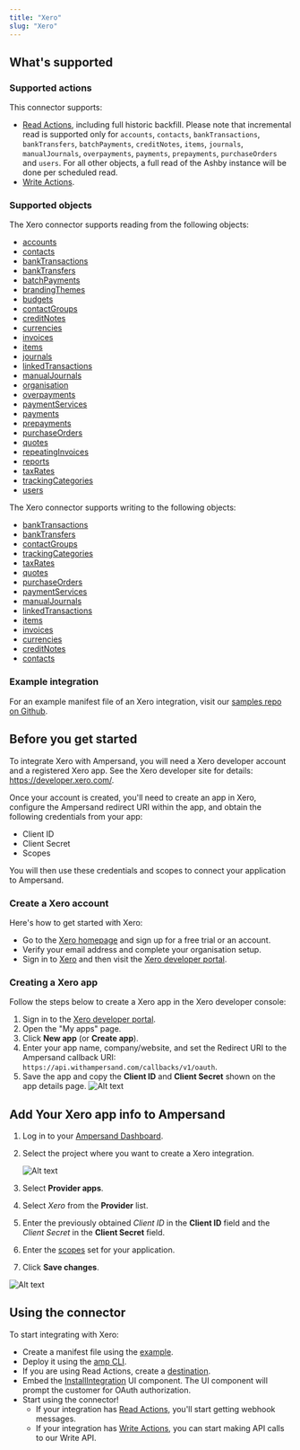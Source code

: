 ```yaml
---
title: "Xero"
slug: "Xero"
---
```

## What's supported

### Supported actions

This connector supports:
- [Read Actions](/read-actions), including full historic backfill. Please note that incremental read is supported only for `accounts`, `contacts`, `bankTransactions`, `bankTransfers`, `batchPayments`, `creditNotes`, `items`, `journals`, `manualJournals`, `overpayments`, `payments`, `prepayments`, `purchaseOrders` and `users`. For all other objects, a full read of the Ashby instance will be done per scheduled read.
- [Write Actions](/write-actions).

### Supported objects
The Xero connector supports reading from the following objects:
- [accounts](https://developer.xero.com/documentation/api/accounting/accounts)
- [contacts](https://developer.xero.com/documentation/api/accounting/contacts)
- [bankTransactions](https://developer.xero.com/documentation/api/accounting/banktransactions)
- [bankTransfers](https://developer.xero.com/documentation/api/accounting/banktransfers)
- [batchPayments](https://developer.xero.com/documentation/api/accounting/batchpayments)
- [brandingThemes](https://developer.xero.com/documentation/api/accounting/brandingthemes)
- [budgets](https://developer.xero.com/documentation/api/accounting/budgets)
- [contactGroups](https://developer.xero.com/documentation/api/accounting/contactgroups)
- [creditNotes](https://developer.xero.com/documentation/api/accounting/creditnotes)
- [currencies](https://developer.xero.com/documentation/api/accounting/currencies)
- [invoices](https://developer.xero.com/documentation/api/accounting/invoices)
- [items](https://developer.xero.com/documentation/api/accounting/items)
- [journals](https://developer.xero.com/documentation/api/accounting/journals)
- [linkedTransactions](https://developer.xero.com/documentation/api/accounting/linkedtransactions)
- [manualJournals](https://developer.xero.com/documentation/api/accounting/manualjournals)
- [organisation](https://developer.xero.com/documentation/api/accounting/organisation)
- [overpayments](https://developer.xero.com/documentation/api/accounting/overpayments)
- [paymentServices](https://developer.xero.com/documentation/api/accounting/paymentservices)
- [payments](https://developer.xero.com/documentation/api/accounting/payments)
- [prepayments](https://developer.xero.com/documentation/api/accounting/prepayments)
- [purchaseOrders](https://developer.xero.com/documentation/api/accounting/purchaseorders)
- [quotes](https://developer.xero.com/documentation/api/accounting/quotes)
- [repeatingInvoices](https://developer.xero.com/documentation/api/accounting/repeatinginvoices)
- [reports](https://developer.xero.com/documentation/api/accounting/reports)
- [taxRates](https://developer.xero.com/documentation/api/accounting/taxrates)
- [trackingCategories](https://developer.xero.com/documentation/api/accounting/trackingcategories)
- [users](https://developer.xero.com/documentation/api/accounting/users)

The Xero connector supports writing to the following objects:
- [bankTransactions](https://developer.xero.com/documentation/api/accounting/banktransactions)
- [bankTransfers](https://developer.xero.com/documentation/api/accounting/banktransfers)
- [contactGroups](https://developer.xero.com/documentation/api/accounting/contactgroups)
- [trackingCategories](https://developer.xero.com/documentation/api/accounting/trackingcategories)
- [taxRates](https://developer.xero.com/documentation/api/accounting/taxrates)
- [quotes](https://developer.xero.com/documentation/api/accounting/quotes)
- [purchaseOrders](https://developer.xero.com/documentation/api/accounting/purchaseorders)
- [paymentServices](https://developer.xero.com/documentation/api/accounting/paymentservices)
- [manualJournals](https://developer.xero.com/documentation/api/accounting/manualjournals)
- [linkedTransactions](https://developer.xero.com/documentation/api/accounting/linkedtransactions)
- [items](https://developer.xero.com/documentation/api/accounting/items)
- [invoices](https://developer.xero.com/documentation/api/accounting/invoices)
- [currencies](https://developer.xero.com/documentation/api/accounting/currencies)
- [creditNotes](https://developer.xero.com/documentation/api/accounting/creditnotes)
- [contacts](https://developer.xero.com/documentation/api/accounting/contacts)

### Example integration

For an example manifest file of an Xero integration, visit our [samples repo on Github](https://github.com/amp-labs/samples/blob/main/xero/amp.yaml).

## Before you get started

To integrate Xero with Ampersand, you will need a Xero developer account and a registered Xero app. See the Xero developer site for details: https://developer.xero.com/.

Once your account is created, you'll need to create an app in Xero, configure the Ampersand redirect URI within the app, and obtain the following credentials from your app:

- Client ID
- Client Secret
- Scopes

You will then use these credentials and scopes to connect your application to Ampersand.

### Create a Xero account

Here's how to get started with Xero:

- Go to the [Xero homepage](https://www.xero.com/) and sign up for a free trial or an account.
- Verify your email address and complete your organisation setup.
- Sign in to [Xero](https://login.xero.com/) and then visit the [Xero developer portal](https://developer.xero.com/).

### Creating a Xero app

Follow the steps below to create a Xero app in the Xero developer console:

1. Sign in to the [Xero developer portal](https://developer.xero.com/).
2. Open the "My apps" page.
3. Click **New app** (or **Create app**).
4. Enter your app name, company/website, and set the Redirect URI to the Ampersand callback URI: `https://api.withampersand.com/callbacks/v1/oauth`.
6. Save the app and copy the **Client ID** and **Client Secret** shown on the app details page.
   ![Alt text](/images/provider-guides/xero_oauth.gif)


## Add Your Xero app info to Ampersand

1. Log in to your [Ampersand Dashboard](https://dashboard.withampersand.com).

2. Select the project where you want to create a Xero integration.

   ![Alt text](/images/provider-guides/dd47b7a-Ampersand.png)

3. Select **Provider apps**.

4. Select _Xero_ from the **Provider** list.

5. Enter the previously obtained _Client ID_ in the **Client ID** field and the _Client Secret_ in the **Client Secret** field.

6. Enter the [scopes](https://developer.xero.com/documentation/oauth2/scopes) set for your application.

7. Click **Save changes**.


![Alt text](/images/provider-guides/xero_provider.gif)


## Using the connector

To start integrating with Xero:
- Create a manifest file using the [example](https://github.com/amp-labs/samples/blob/main/xero/amp.yaml).
- Deploy it using the [amp CLI](/cli/overview).
- If you are using Read Actions, create a [destination](/destinations).
- Embed the [InstallIntegration](/embeddable-ui-components#install-integration) UI component. The UI component will prompt the customer for OAuth authorization.
- Start using the connector!
   - If your integration has [Read Actions](/read-actions), you'll start getting webhook messages.
   - If your integration has [Write Actions](/write-actions), you can start making API calls to our Write API.
